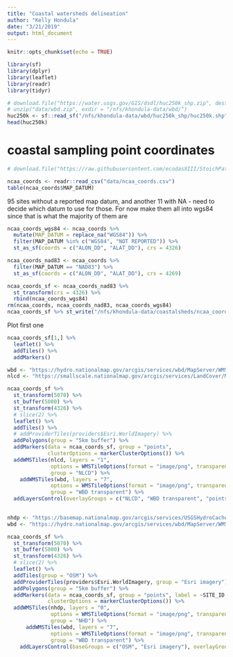 ```yaml
---
title: "Coastal watersheds delineation"
author: "Kelly Hondula"
date: "3/21/2019"
output: html_document
---
```


```r
knitr::opts_chunk$set(echo = TRUE)
```

```r
library(sf)
library(dplyr)
library(leaflet)
library(readr)
library(tidyr)
```


```r
# download.file("https://water.usgs.gov/GIS/dsdl/huc250k_shp.zip", destfile = "data/wbd.zip")
# unzip("data/wbd.zip", exdir = "/nfs/khondula-data/wbd/")
huc250k <- sf::read_sf("/nfs/khondula-data/wbd/huc250k_shp/huc250k.shp") %>% st_transform(4326)
head(huc250k)
```

# coastal sampling point coordinates

```r
# download.file("https://raw.githubusercontent.com/ecodasXIII/StoichPatterns/master/data/assessed_ncca2010_siteinfo.revised.06212016.csv", destfile = "data/ncaa_coords.csv")
```

```r
ncaa_coords <- readr::read_csv("data/ncaa_coords.csv")
table(ncaa_coords$MAP_DATUM)
```

95 sites without a reported map datum, and another 11 with NA - need to decide which datum to use for those. For now make them all into wgs84 since that is what the majority of them are

```r
ncaa_coords_wgs84 <- ncaa_coords %>% 
  mutate(MAP_DATUM = replace_na("WGS84")) %>% 
  filter(MAP_DATUM %in% c("WGS84", "NOT REPORTED")) %>%
  st_as_sf(coords = c("ALON_DD", "ALAT_DD"), crs = 4326)

ncaa_coords_nad83 <- ncaa_coords %>% 
  filter(MAP_DATUM == "NAD83") %>%
  st_as_sf(coords = c("ALON_DD", "ALAT_DD"), crs = 4269)

ncaa_coords_sf <- ncaa_coords_nad83 %>% 
  st_transform(crs = 4326) %>%
  rbind(ncaa_coords_wgs84)
rm(ncaa_coords, ncaa_coords_nad83, ncaa_coords_wgs84)
ncaa_coords_sf %>% st_write("/nfs/khondula-data/coastalsheds/ncaa_coords_wgs84.shp")
```


Plot first one 

```r
ncaa_coords_sf[1,] %>%
  leaflet() %>%
  addTiles() %>%
  addMarkers()
```

```r
wbd <- "https://hydro.nationalmap.gov/arcgis/services/wbd/MapServer/WMSServer"
nlcd <- "https://smallscale.nationalmap.gov/arcgis/services/LandCover/MapServer/WMSServer"

ncaa_coords_sf %>%
  st_transform(5070) %>%
  st_buffer(5000) %>%
  st_transform(4326) %>%
  # slice(2) %>%
  leaflet() %>% 
  addTiles() %>%
  # addProviderTiles(providers$Esri.WorldImagery) %>%
  addPolygons(group = "5km buffer") %>%
  addMarkers(data = ncaa_coords_sf, group = "points",
             clusterOptions = markerClusterOptions()) %>%
  addWMSTiles(nlcd, layers = "1",
              options = WMSTileOptions(format = "image/png", transparent = TRUE),
              group = "NLCD") %>%
    addWMSTiles(wbd, layers = "7",
              options = WMSTileOptions(format = "image/png", transparent = TRUE),
              group = "WBD transparent") %>%
  addLayersControl(overlayGroups = c("NLCD", "WBD transparent", "points", "5km buffer"))
  
```

```r
nhdp <- "https://basemap.nationalmap.gov/arcgis/services/USGSHydroCached/MapServer/WMSServer"
wbd <- "https://hydro.nationalmap.gov/arcgis/services/wbd/MapServer/WMSServer"

ncaa_coords_sf %>%
  st_transform(5070) %>%
  st_buffer(5000) %>%
  st_transform(4326) %>%
  # slice(2) %>%
  leaflet() %>% 
  addTiles(group = "OSM") %>%
  addProviderTiles(providers$Esri.WorldImagery, group = "Esri imagery") %>%
  addPolygons(group = "5km buffer") %>%
  addMarkers(data = ncaa_coords_sf, group = "points", label = ~SITE_ID,
             clusterOptions = markerClusterOptions()) %>%
  addWMSTiles(nhdp, layers = "0",
              options = WMSTileOptions(format = "image/png", transparent = TRUE),
              group = "NHD") %>%
      addWMSTiles(wbd, layers = "7",
              options = WMSTileOptions(format = "image/png", transparent = TRUE),
              group = "WBD transparent") %>%
    addLayersControl(baseGroups = c("OSM", "Esri imagery"), overlayGroups = c("NLCD","NHD", "WBD transparent", "points", "5km buffer"))

  
```

